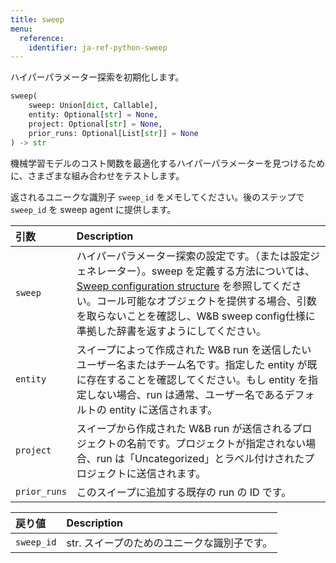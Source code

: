 ```yaml
---
title: sweep
menu:
  reference:
    identifier: ja-ref-python-sweep
---
```


<Card title="View the source code" href="https://www.github.com/wandb/wandb/tree/637bddf198525810add5804059001b1b319d6ad1/wandb/sdk/wandb_sweep.py#L34-L92" icon="github"/>

ハイパーパラメーター探索を初期化します。

```python
sweep(
    sweep: Union[dict, Callable],
    entity: Optional[str] = None,
    project: Optional[str] = None,
    prior_runs: Optional[List[str]] = None
) -> str
```

機械学習モデルのコスト関数を最適化するハイパーパラメーターを見つけるために、さまざまな組み合わせをテストします。

返されるユニークな識別子 `sweep_id` をメモしてください。後のステップで `sweep_id` を sweep agent に提供します。

| 引数 | Description |
| :--- | :--- |
|  `sweep` |  ハイパーパラメーター探索の設定です。（または設定ジェネレーター）。sweep を定義する方法については、[Sweep configuration structure](https://docs.wandb.ai/models/sweeps/define-sweep-configuration) を参照してください。コール可能なオブジェクトを提供する場合、引数を取らないことを確認し、W&B sweep config仕様に準拠した辞書を返すようにしてください。|
|  `entity` |  スイープによって作成された W&B run を送信したいユーザー名またはチーム名です。指定した entity が既に存在することを確認してください。もし entity を指定しない場合、run は通常、ユーザー名であるデフォルトの entity に送信されます。 |
|  `project` |  スイープから作成された W&B run が送信されるプロジェクトの名前です。プロジェクトが指定されない場合、run は「Uncategorized」とラベル付けされたプロジェクトに送信されます。 |
|  `prior_runs` |  このスイープに追加する既存の run の ID です。 |

| 戻り値 | Description |
| :--- | :--- |
|  `sweep_id` |  str. スイープのためのユニークな識別子です。|